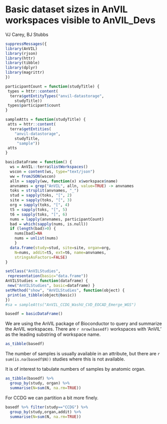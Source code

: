 # Basic dataset sizes in AnVIL workspaces visible to AnVIL_Devs

VJ Carey, BJ Stubbs



```r
suppressMessages({
library(AnVIL)
library(rjson)
library(httr)
library(tibble)
library(dplyr)
library(magrittr)
})

participantCount = function(studyTitle) {
 types = httr::content(
  terra$getEntityTypes("anvil-datastorage",
    studyTitle))
 types$participant$count
}

sampleAtts = function(studyTitle) {
 atts = httr::content(
  terra$getEntities(
    "anvil-datastorage",
    studyTitle,
     "sample"))
 atts
}

basicDataFrame = function() {
  ws = AnVIL::terra$listWorkspaces()
  wscon = content(ws, type="text/json") 
  ww = fromJSON(wscon)
  alln = sapply(ww, function(x) x$workspace$name)
  anvnames = grep("AnVIL", alln, value=TRUE) -> anvnames
  toks = strsplit(anvnames, "_")
  stud = sapply(toks, "[", 2)
  site = sapply(toks, "[", 3)
  org = sapply(toks, "[", 4)
  t5 = sapply(toks, "[", 5)
  t6 = sapply(toks, "[", 6)
  nums = lapply(anvnames, participantCount)
  bad = which(sapply(nums, is.null))
  if (length(bad)>0) {
    nums[bad]=NA
    nums = unlist(nums)
    }
  data.frame(study=stud, site=site, organ=org, 
    N=nums, addit=t5, ext=t6, name=anvnames, 
    stringsAsFactors=FALSE)
}

setClass("AnVILStudies",
 representation(basic="data.frame"))
AnVILStudies = function(dataframe) {
 new("AnVILStudies", basic=dataframe) }
setMethod("show", "AnVILStudies", function(object) {
 print(as_tibble(object@basic))
})
#sa = sampleAtts("AnVIL_CCDG_WashU_CVD_EOCAD_Emerge_WGS")

```

```r
basedf = basicDataFrame()
```
We are using the AnVIL package of Bioconductor to
query and summarize the AnVIL workspaces.  There are
`r nrow(basedf)` workspaces with 'AnVIL' as the
leading substring of workspace name.

```r
as_tibble(basedf)
```

The number of samples is usually available in an
attribute, but there are `r sum(is.na(basedf$N))`
studies where this is not available.

It is of interest to tabulate numbers of samples
by anatomic organ.
```r
as_tibble(basedf) %>% 
  group_by(study, organ) %>% 
  summarise(N=sum(N, na.rm=TRUE))
```

For CCDG we can partition a bit more finely.

```r
basedf %>% filter(study=="CCDG") %>% 
  group_by(study,organ,addit) %>% 
  summarise(N=sum(N, na.rm=TRUE))
```
